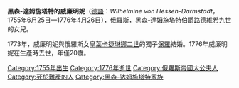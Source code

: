 {{Multiple issues|
{{Expand language|1=en|time=2021-01-05T01:57:38+00:00}}
{{Unreferenced|time=2021-01-05T01:57:38+00:00}}
}}
{{Infobox noble
| name        = 黑森-達姆施塔特的威廉明妮
| title       = 俄羅斯皇儲妃
| image       = Natalia Alexeievna of Russia by A.Roslin (1776, Hermitage).jpg
| birth_date  = {{Birth date|df=yes|1755|6|25}}
| birth_place = [[普倫茨勞|普倫茨勞]]
| death_date  = {{Death date and age|df=yes|1776|4|26|1755|6|25}}
| death_place = [[聖彼得堡|聖彼得堡]]
| noble family= [[黑森王朝|黑森王朝]]
| father      = [[路德維希九世|黑森-達姆施塔特的路德維希九世]]
| mother      = [[普法爾茨-茨魏布呂肯的卡羅琳|普法爾茨-茨魏布呂肯的卡羅琳]]
}}

'''黑森-達姆施塔特的威廉明妮'''（[[德語|德語]]：''Wilhelmine von Hessen-Darmstadt''，1755年6月25日—1776年4月26日），俄羅斯{{le|皇儲妃|Tsarevna}}，黑森-達姆施塔特伯爵[[路德維希九世|路德維希九世]]的女兒。

1773年，威廉明妮與俄羅斯女皇[[葉卡捷琳娜二世|葉卡捷琳娜二世]]的獨子[[保羅一世_(俄羅斯)|保羅]]結婚。1776年威廉明妮在生產時去世，年僅20歲。

[[Category:1755年出生|Category:1755年出生]]
[[Category:1776年逝世|Category:1776年逝世]]
[[Category:俄羅斯帝國大公夫人|Category:俄羅斯帝國大公夫人]]
[[Category:死於難產的人|Category:死於難產的人]]
[[Category:黑森-达姆施塔特家族|Category:黑森-达姆施塔特家族]]
